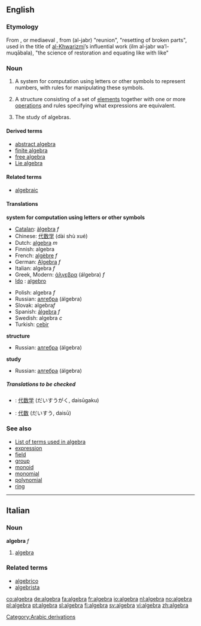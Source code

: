 {{see|Algebra}}
==English==
===Etymology===
From {{It.}}, {{Sp.}} or mediaeval {{L.}}, from {{Arab.}} {{ARchar|[[جبر|الجبر]]}} (al-jabr) "reunion", "resetting of broken parts", used in the title of [[w:Al-Khwarizmi|al-Khwarizmi]]’s influential work {{ARchar|علم الجبر والمقابلة}} (ilm al-jabr wa’l-muqābala), "the science of restoration and equating like with like"
[[Category:Arabic derivations]]

===Noun===
{{wikipedia}}
{{en-noun-reg-both}}

# {{math}} {{uncountable}} A system for computation using letters or other symbols to represent numbers, with rules for manipulating these symbols.
# {{math}} A structure consisting of a set of [[element]]s together with one or more [[operations]] and rules specifying what expressions are equivalent.
# {{math}} {{uncountable}} The study of algebras.

====Derived terms====
*[[abstract algebra]]
*[[finite algebra]]
*[[free algebra]]
*[[Lie algebra]]

====Related terms====
*[[algebraic]]

====Translations====
'''system for computation using letters or other symbols'''
{{top}}
*[[Catalan]]: [[àlgebra]] ''f''
*Chinese: [[代数学]] (dài shù xué)
*Dutch: [[algebra#Dutch|algebra]] ''m''
*Finnish: algebra
*French: [[algèbre]] ''f''
*German: [[Algebra]] ''f''
*Italian: algebra ''f''
*Greek, Modern: [[άλγεβρα]] (álgebra) ''f''
*[[Ido]] : [[algebro]]
{{mid}}
*Polish: algebra ''f''
*Russian: [[алгебра]] (álgebra) {{f}}
*Slovak: algebra'' f'' 
*Spanish: [[álgebra]] ''f'' 
*Swedish: algebra ''c''
*Turkish: [[cebir]] 
{{bottom}}

'''structure'''
{{top}}
{{mid}}
*Russian: [[алгебра]] (álgebra) {{f}}
{{bottom}}

'''study'''
{{top}}
{{mid}}
*Russian: [[алгебра]] (álgebra) {{f}}
{{bottom}}

=====Translations to be checked=====
<!--Remove this section once all of the translations below have been moved into the tables above.-->
{{checktrans}}
*{{ttbc|Japanese}}: [[代数学]] (だいすうがく, daisūgaku)
*{{ttbc|Japanese}}: [[代数]] (だいすう, daisū)

===See also===
*[[:Category:Algebra|List of terms used in algebra]]
*[[expression]]
*[[field]]
*[[group]]
*[[monoid]]
*[[monomial]]
*[[polynomial]]
*[[ring]]

----

==Italian==
===Noun===
'''algebra''' ''f''

#[[algebra#English|algebra]]

===Related terms===
*[[algebrico]]
*[[algebrista]]

[[co:algebra]]
[[de:algebra]]
[[fa:algebra]]
[[fr:algebra]]
[[io:algebra]]
[[nl:algebra]]
[[no:algebra]]
[[pl:algebra]]
[[pt:algebra]]
[[sl:algebra]]
[[fi:algebra]]
[[sv:algebra]]
[[vi:algebra]]
[[zh:algebra]]
